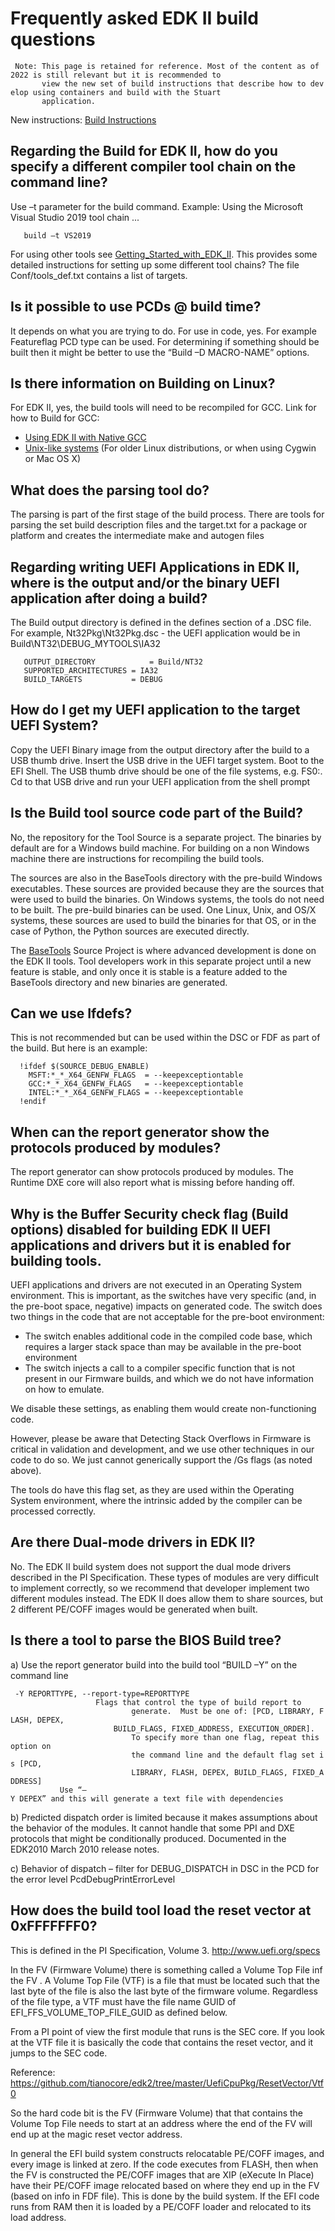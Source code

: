 =Frequently asked EDK II build questions=

  Note: This page is retained for reference. Most of the content as of 2022 is still relevant but it is recommended to
        view the new set of build instructions that describe how to develop using containers and build with the Stuart
        application.

New instructions: [[Build-Instructions.md|Build Instructions]]

==Regarding the Build for EDK II, how do you specify a different compiler tool chain on the command line?==

Use –t parameter for the build command. Example: Using the Microsoft Visual Studio 2019 tool chain ...

    build –t VS2019

For using other tools see [[Getting_Started_with_EDK_II]]. This provides some detailed instructions for setting up some different tool chains? The file Conf/tools_def.txt contains a list of targets.

==Is it possible to use PCDs @ build time?==

It depends on what you are trying to do. For use in code, yes.
For example Featureflag PCD type can be used. For determining if something should be built then it might be better to use the “Build –D MACRO-NAME” options.

==Is there information on Building on Linux?==

For EDK II, yes, the build tools will need to be recompiled for GCC.  Link for how to Build for GCC:
* [[Using EDK II with Native GCC]]
* [[Unix-like systems]] (For older Linux distributions, or when using Cygwin or Mac OS X)

==What does the parsing tool do?==

The parsing is part of the first stage of the build process.  There are tools for parsing  the set build description files and the target.txt for a package or platform and creates the intermediate make and autogen files

==Regarding writing UEFI Applications in EDK II, where is the output and/or the binary UEFI application after doing a build?==

The Build output directory is defined in the defines section of a .DSC file.
For example, Nt32Pkg\Nt32Pkg.dsc - the UEFI application would be in Build\NT32\DEBUG_MYTOOLS\IA32

    OUTPUT_DIRECTORY   	        = Build/NT32
    SUPPORTED_ARCHITECTURES	= IA32
    BUILD_TARGETS	        = DEBUG

==How do I get my UEFI application to the target UEFI System?==

Copy the UEFI Binary image from the output directory after the build to a USB thumb drive. Insert the USB drive in the UEFI target system. Boot to the EFI Shell.  The USB thumb drive should be one of the file systems, e.g. FS0:. Cd to that USB drive and run your UEFI application from the shell  prompt

==Is the Build tool source code part of the Build?==

No, the repository for the Tool Source is a separate project. The binaries by default are for a Windows build machine. For building on a non Windows machine there are instructions for recompiling the build tools.

The sources are also in the BaseTools directory with the pre-build Windows executables.  These sources are provided because they are the sources that were used to build the binaries.  On Windows systems, the tools do not need to be built.  The pre-build binaries can be used.  One Linux, Unix, and OS/X systems, these sources are used to build the binaries for that OS, or in the case of Python, the Python sources are executed directly.

The [[BaseTools]] Source Project is where advanced development is done on the EDK II tools.  Tool developers work in this separate project until a new feature is stable, and only once it is stable is a feature added to the BaseTools directory and new binaries are generated.

==Can we use Ifdefs?==

This is not recommended but can be used within the DSC or FDF as part of the build.
But here is an example:

   !ifdef $(SOURCE_DEBUG_ENABLE)
     MSFT:*_*_X64_GENFW_FLAGS  = --keepexceptiontable
     GCC:*_*_X64_GENFW_FLAGS   = --keepexceptiontable
     INTEL:*_*_X64_GENFW_FLAGS = --keepexceptiontable
   !endif

==When can the report generator show the protocols produced by modules?==

The report generator can show protocols produced by modules. The Runtime DXE core will also report what is missing before handing off.

==Why is the Buffer Security check flag (Build options) disabled for building EDK II UEFI applications and drivers but it is enabled for building tools. ==

UEFI applications and drivers are not executed in an Operating System environment. This is important, as the switches have very specific (and, in the pre-boot space, negative) impacts on generated code. The switch does two things in the code that are not acceptable for the pre-boot environment:

* The switch enables additional code in the compiled code base, which requires a larger stack space than may be available in the pre-boot environment
* The switch injects a call to a compiler specific function that is not present in our Firmware builds, and which we do not have information on how to emulate.

We disable these settings, as enabling them would create non-functioning code.

However, please be aware that Detecting Stack Overflows in Firmware is critical in validation and development, and we use other techniques in our code to do so.  We just cannot generically support the /Gs flags (as noted above).

The tools do have this flag set, as they are used within the Operating System environment, where the intrinsic added by the compiler can be processed correctly.

==Are there Dual-mode drivers in EDK II?==

No.  The EDK II build system does not support the dual mode drivers described in the PI Specification.  These types of modules are very difficult to implement correctly, so we recommend that developer implement two different modules instead.  The EDK II does allow them to share sources, but 2 different PE/COFF images would be generated when built.

==Is there a tool to parse the BIOS Build tree?==

a) Use the report generator build into the build tool  “BUILD –Y” on the command line

  -Y REPORTTYPE, --report-type=REPORTTYPE
                   	Flags that control the type of build report to
                        	generate.  Must be one of: [PCD, LIBRARY, FLASH, DEPEX,
                        BUILD_FLAGS, FIXED_ADDRESS, EXECUTION_ORDER].
                        	To specify more than one flag, repeat this option on
                        	the command line and the default flag set is [PCD,
                        	LIBRARY, FLASH, DEPEX, BUILD_FLAGS, FIXED_ADDRESS]
            Use “–Y DEPEX” and this will generate a text file with dependencies


b) Predicted dispatch order is limited because it makes assumptions about the behavior of the modules. It cannot handle that some PPI and DXE protocols that might be conditionally produced. Documented in the EDK2010 March 2010 release notes.

c) Behavior of dispatch – filter for DEBUG_DISPATCH in DSC in the PCD for the error level PcdDebugPrintErrorLevel

==How does the build tool load the reset vector at 0xFFFFFFF0?==

This is defined in the PI Specification, Volume 3. http://www.uefi.org/specs

In the FV (Firmware Volume) there is something called a Volume Top File inf the FV . A Volume Top File (VTF) is a file that must be located such that the last byte of the file is also the last byte of the firmware volume. Regardless of the file type, a VTF must have the file name GUID of EFI_FFS_VOLUME_TOP_FILE_GUID as defined below.

From a PI point of view the first module that runs is the SEC core. If you look at the VTF file it is basically the code that contains the reset vector, and it jumps to the SEC code.

Reference: https://github.com/tianocore/edk2/tree/master/UefiCpuPkg/ResetVector/Vtf0

So the hard code bit is the FV (Firmware Volume) that that contains the Volume Top File needs to start at an address where the end of the FV will end up at the magic reset vector address.

In general the EFI build system constructs relocatable PE/COFF images, and every image is linked at zero. If the code executes from FLASH, then when the FV is constructed the PE/COFF images that are XIP (eXecute In Place) have their PE/COFF image relocated based on where they end up in the FV (based on info in FDF file). This is done by the build system. If the EFI code runs from RAM then it is loaded by a PE/COFF loader and relocated to its load address.
